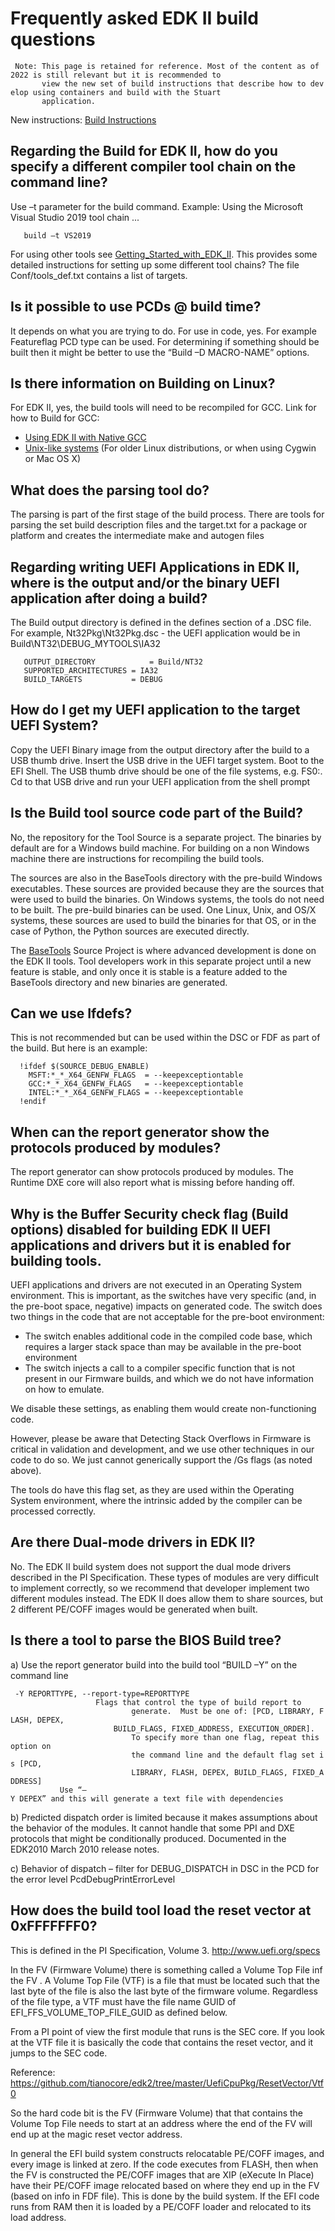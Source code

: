 =Frequently asked EDK II build questions=

  Note: This page is retained for reference. Most of the content as of 2022 is still relevant but it is recommended to
        view the new set of build instructions that describe how to develop using containers and build with the Stuart
        application.

New instructions: [[Build-Instructions.md|Build Instructions]]

==Regarding the Build for EDK II, how do you specify a different compiler tool chain on the command line?==

Use –t parameter for the build command. Example: Using the Microsoft Visual Studio 2019 tool chain ...

    build –t VS2019

For using other tools see [[Getting_Started_with_EDK_II]]. This provides some detailed instructions for setting up some different tool chains? The file Conf/tools_def.txt contains a list of targets.

==Is it possible to use PCDs @ build time?==

It depends on what you are trying to do. For use in code, yes.
For example Featureflag PCD type can be used. For determining if something should be built then it might be better to use the “Build –D MACRO-NAME” options.

==Is there information on Building on Linux?==

For EDK II, yes, the build tools will need to be recompiled for GCC.  Link for how to Build for GCC:
* [[Using EDK II with Native GCC]]
* [[Unix-like systems]] (For older Linux distributions, or when using Cygwin or Mac OS X)

==What does the parsing tool do?==

The parsing is part of the first stage of the build process.  There are tools for parsing  the set build description files and the target.txt for a package or platform and creates the intermediate make and autogen files

==Regarding writing UEFI Applications in EDK II, where is the output and/or the binary UEFI application after doing a build?==

The Build output directory is defined in the defines section of a .DSC file.
For example, Nt32Pkg\Nt32Pkg.dsc - the UEFI application would be in Build\NT32\DEBUG_MYTOOLS\IA32

    OUTPUT_DIRECTORY   	        = Build/NT32
    SUPPORTED_ARCHITECTURES	= IA32
    BUILD_TARGETS	        = DEBUG

==How do I get my UEFI application to the target UEFI System?==

Copy the UEFI Binary image from the output directory after the build to a USB thumb drive. Insert the USB drive in the UEFI target system. Boot to the EFI Shell.  The USB thumb drive should be one of the file systems, e.g. FS0:. Cd to that USB drive and run your UEFI application from the shell  prompt

==Is the Build tool source code part of the Build?==

No, the repository for the Tool Source is a separate project. The binaries by default are for a Windows build machine. For building on a non Windows machine there are instructions for recompiling the build tools.

The sources are also in the BaseTools directory with the pre-build Windows executables.  These sources are provided because they are the sources that were used to build the binaries.  On Windows systems, the tools do not need to be built.  The pre-build binaries can be used.  One Linux, Unix, and OS/X systems, these sources are used to build the binaries for that OS, or in the case of Python, the Python sources are executed directly.

The [[BaseTools]] Source Project is where advanced development is done on the EDK II tools.  Tool developers work in this separate project until a new feature is stable, and only once it is stable is a feature added to the BaseTools directory and new binaries are generated.

==Can we use Ifdefs?==

This is not recommended but can be used within the DSC or FDF as part of the build.
But here is an example:

   !ifdef $(SOURCE_DEBUG_ENABLE)
     MSFT:*_*_X64_GENFW_FLAGS  = --keepexceptiontable
     GCC:*_*_X64_GENFW_FLAGS   = --keepexceptiontable
     INTEL:*_*_X64_GENFW_FLAGS = --keepexceptiontable
   !endif

==When can the report generator show the protocols produced by modules?==

The report generator can show protocols produced by modules. The Runtime DXE core will also report what is missing before handing off.

==Why is the Buffer Security check flag (Build options) disabled for building EDK II UEFI applications and drivers but it is enabled for building tools. ==

UEFI applications and drivers are not executed in an Operating System environment. This is important, as the switches have very specific (and, in the pre-boot space, negative) impacts on generated code. The switch does two things in the code that are not acceptable for the pre-boot environment:

* The switch enables additional code in the compiled code base, which requires a larger stack space than may be available in the pre-boot environment
* The switch injects a call to a compiler specific function that is not present in our Firmware builds, and which we do not have information on how to emulate.

We disable these settings, as enabling them would create non-functioning code.

However, please be aware that Detecting Stack Overflows in Firmware is critical in validation and development, and we use other techniques in our code to do so.  We just cannot generically support the /Gs flags (as noted above).

The tools do have this flag set, as they are used within the Operating System environment, where the intrinsic added by the compiler can be processed correctly.

==Are there Dual-mode drivers in EDK II?==

No.  The EDK II build system does not support the dual mode drivers described in the PI Specification.  These types of modules are very difficult to implement correctly, so we recommend that developer implement two different modules instead.  The EDK II does allow them to share sources, but 2 different PE/COFF images would be generated when built.

==Is there a tool to parse the BIOS Build tree?==

a) Use the report generator build into the build tool  “BUILD –Y” on the command line

  -Y REPORTTYPE, --report-type=REPORTTYPE
                   	Flags that control the type of build report to
                        	generate.  Must be one of: [PCD, LIBRARY, FLASH, DEPEX,
                        BUILD_FLAGS, FIXED_ADDRESS, EXECUTION_ORDER].
                        	To specify more than one flag, repeat this option on
                        	the command line and the default flag set is [PCD,
                        	LIBRARY, FLASH, DEPEX, BUILD_FLAGS, FIXED_ADDRESS]
            Use “–Y DEPEX” and this will generate a text file with dependencies


b) Predicted dispatch order is limited because it makes assumptions about the behavior of the modules. It cannot handle that some PPI and DXE protocols that might be conditionally produced. Documented in the EDK2010 March 2010 release notes.

c) Behavior of dispatch – filter for DEBUG_DISPATCH in DSC in the PCD for the error level PcdDebugPrintErrorLevel

==How does the build tool load the reset vector at 0xFFFFFFF0?==

This is defined in the PI Specification, Volume 3. http://www.uefi.org/specs

In the FV (Firmware Volume) there is something called a Volume Top File inf the FV . A Volume Top File (VTF) is a file that must be located such that the last byte of the file is also the last byte of the firmware volume. Regardless of the file type, a VTF must have the file name GUID of EFI_FFS_VOLUME_TOP_FILE_GUID as defined below.

From a PI point of view the first module that runs is the SEC core. If you look at the VTF file it is basically the code that contains the reset vector, and it jumps to the SEC code.

Reference: https://github.com/tianocore/edk2/tree/master/UefiCpuPkg/ResetVector/Vtf0

So the hard code bit is the FV (Firmware Volume) that that contains the Volume Top File needs to start at an address where the end of the FV will end up at the magic reset vector address.

In general the EFI build system constructs relocatable PE/COFF images, and every image is linked at zero. If the code executes from FLASH, then when the FV is constructed the PE/COFF images that are XIP (eXecute In Place) have their PE/COFF image relocated based on where they end up in the FV (based on info in FDF file). This is done by the build system. If the EFI code runs from RAM then it is loaded by a PE/COFF loader and relocated to its load address.
